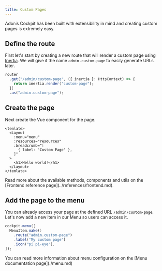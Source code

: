 ```yaml
---
title: Custom Pages
---
```


Adonis Cockpit has been built with extensibility in mind and creating custom pages is extremely easy.

## Define the route

First let's start by creating a new route that will render a custom page using [Inertia](https://docs.adonisjs.com/guides/views-and-templates/inertia). We will give it the name `admin.custom-page` to easily generate URLs later.

```ts title="start/routes.ts"
router
  .get("/admin/custom-page", ({ inertia }: HttpContext) => {
    return inertia.render("custom-page");
  })
  .as("admin.custom-page");
```

## Create the page

Next create the Vue component for the page.

```vue title="inertia/pages/custom-page.vue"
<temlate>
  <Layout
    :menu="menu"
    :resources="resources"
    :breadcrumb="[
      { label: 'Custom Page' },
    ]"
  >
    <h1>Hello world!</h1>
  </Layout>
</temlate>
```

<Callout>
  Read more about the available methods, components and utils on the [Frontend
  reference page](../references/frontend.md).
</Callout>

## Add the page to the menu

You can already access your page at the defined URL `/admin/custom-page`. Let's now add a new item in our Menu so users can access it.

```ts title="start/cockpit.ts"
cockpit.menu([
  MenuItem.make()
    .route("admin.custom-page")
    .label("My custom page")
    .icon("pi pi-eye"),
]);
```

<Callout>
  You can read more information about menu configuration on the [Menu
  documentation page](./menu.md)
</Callout>

